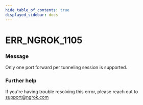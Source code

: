 ```yaml
---
hide_table_of_contents: true
displayed_sidebar: docs
---
```



# ERR_NGROK_1105

### Message
Only one port forward per tunneling session is supported.

<ErrorDetails error='err_ngrok_1105' />


### Further help
If you're having trouble resolving this error, please reach out to [support@ngrok.com](mailto:support@ngrok.com?subject=Help%20with%20ERR_NGROK_1105)

